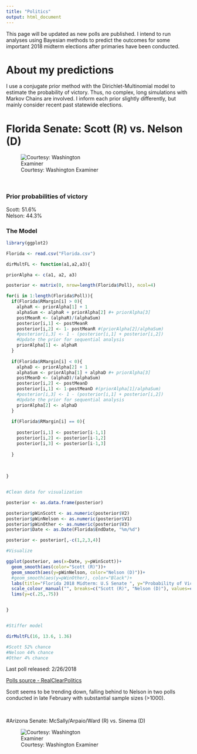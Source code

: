 ```yaml
---
title: "Politics"
output: html_document
---
```


This page will be updated as new polls are published. I intend to run analyses using Bayesian methods to predict the outcomes for some important 2018 midterm elections after primaries have been conducted. 

# About my predictions

I use a conjugate prior method with the Dirichlet-Multinomial model to estimate the probability of victory. Thus, no complex, long simulations with Markov Chains are involved. I inform each prior slightly differently, but mainly consider recent past statewide elections. 


# Florida Senate: Scott (R) vs. Nelson (D)

<div style="width:300px; height=200px">

![Courtesy: Washington Examiner](http://cdn.washingtonexaminer.biz/cache/1060x600-5f7a22505f72eba1d382e97f5b674017.jpg)



</div>

\



### Prior probabilities of victory

Scott: 51.6% \
Nelson: 44.3%

### The Model


```r

library(ggplot2)

Florida <- read.csv("Florida.csv")

dirMultFL <- function(a1,a2,a3){

priorAlpha <- c(a1, a2, a3)

posterior <- matrix(0, nrow=length(Florida$Poll), ncol=4)

for(i in 1:length(Florida$Poll)){
  if(Florida$RMargin[i] > 0){
    alphaR <- priorAlpha[1] + 1
    alphaSum <- alphaR + priorAlpha[2] #+ priorAlpha[3]
    postMeanR <- (alphaR)/(alphaSum)
    posterior[i,1] <- postMeanR
    posterior[i,2] <- 1- postMeanR #(priorAlpha[2]/alphaSum)
    #posterior[i,3] <- 1 - (posterior[i,1] + posterior[i,2])
    #Update the prior for sequential analysis
    priorAlpha[1] <- alphaR
  }
  
  if(Florida$RMargin[i] < 0){
    alphaD <- priorAlpha[2] + 1
    alphaSum <- priorAlpha[1] + alphaD #+ priorAlpha[3]
    postMeanD <- (alphaD)/(alphaSum)
    posterior[i,2] <- postMeanD
    posterior[i,1] <- 1-postMeanD #(priorAlpha[1]/alphaSum)
    #posterior[i,3] <- 1 - (posterior[i,1] + posterior[i,2])
    #Update the prior for sequential analysis
    priorAlpha[2] <- alphaD
  }
  
  if(Florida$RMargin[i] == 0){
  
    posterior[i,1] <- posterior[i-1,1]
    posterior[i,2] <- posterior[i-1,2]
    posterior[i,3] <- posterior[i-1,3]
    
  }
  
  
  
}


#Clean data for visualization

posterior <- as.data.frame(posterior)

posterior$pWinScott <- as.numeric(posterior$V2)
posterior$pWinNelson <- as.numeric(posterior$V1)
posterior$pWinOther <- as.numeric(posterior$V3)
posterior$Date <- as.Date(Florida$EndDate, "%m/%d")

posterior <- posterior[,-c(1,2,3,4)]

#Visualize

ggplot(posterior, aes(x=Date, y=pWinScott))+
  geom_smooth(aes(color="Scott (R)"))+
  geom_smooth(aes(y=pWinNelson, color="Nelson (D)"))+
  #geom_smooth(aes(y=pWinOther), color="Black")+
  labs(title="Florida 2018 Midterm: U.S Senate ", y="Probability of Victory")+
  scale_colour_manual("", breaks=c("Scott (R)", "Nelson (D)"), values=c("Scott (R)"="red","Nelson (D)"="blue")) + 
  lims(y=c(.25,.75))


}


#Stiffer model

dirMultFL(16, 13.6, 1.36)

#Scott 52% chance
#Nelson 44% chance
#Other 4% chance


```


Last poll released: 2/26/2018

[Polls source - RealClearPolitics](https://www.realclearpolitics.com/epolls/2018/senate/fl/florida_senate_scott_vs_nelson-6246.html)

Scott seems to be trending down, falling behind to Nelson in two polls conducted in late February with substantial sample sizes (>1000).



\



#Arizona Senate: McSally/Arpaio/Ward (R) vs. Sinema (D)


<div style="width:300px; height=200px">

![Courtesy: Washington Examiner](http://cdn.washingtonexaminer.biz/cache/1060x600-b91370740424c63b50518ff91ab1534e.jpg)

</div>






